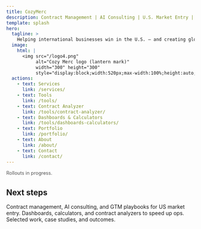 ```yaml
---
title: CozyMerc
description: Contract Management | AI Consulting | U.S. Market Entry | Marketing Funnels
template: splash
hero:
  tagline: >
    Helping international businesses win in the U.S. — and creating global pathways for American startups and investors to expand abroad with GTM strategy, contract expertise, AI solutions, and high-converting marketing funnels.
  image:
    html: |
      <img src="/logo4.png"
           alt="Cozy Merc logo (lantern mark)"
           width="300" height="300"
           style="display:block;width:520px;max-width:100%;height:auto;border-radius:16px;" />
  actions:
    - text: Services
      link: /services/
    - text: Tools
      link: /tools/
    - text: Contract Analyzer
      link: /tools/contract-analyzer/
    - text: Dashboards & Calculators
      link: /tools/dashboards-calculators/
    - text: Portfolio
      link: /portfolio/
    - text: About
      link: /about/
    - text: Contact
      link: /contact/
---
```


<!-- Renders immediately after the hero + buttons -->
<p class="hero-note">Rollouts in progress.</p>

<style>
  /* Keep the note tiny and not bold */
  .hero-note{
    display:block;
    font-size:.8rem;
    font-weight:400 !important;
    opacity:.75;
    margin:.5rem 0 0;
    line-height:1.4;
    color: var(--sl-color-text);
  }
  /* Tighten the gap between hero and the note (splash template adds spacing) */
  .starlight-hero + .content .hero-note { margin-top:.25rem; }
</style>


## Next steps

<CardGrid stagger>
  <Card title="Services" href="/services/">
    Contract management, AI consulting, and GTM playbooks for US market entry.
  </Card>
  <Card title="Tools" href="/tools/">
    Dashboards, calculators, and contract analyzers to speed up ops.
  </Card>
  <Card title="Portfolio" href="/portfolio/">
    Selected work, case studies, and outcomes.
  </Card>
</CardGrid>
